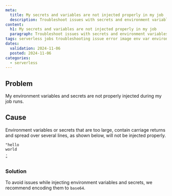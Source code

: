 ```yaml
---
meta:
  title: My secrets and variables are not injected properly in my job
  description: Troubleshoot issues with secrets and environment variables while using Khulnasoft Serverless Jobs.
content:
  h1: My secrets and variables are not injected properly in my job
  paragraph: Troubleshoot issues with secrets and environment variables while using Khulnasoft Serverless Jobs.
tags: serverless jobs troubleshooting issue error image env var environment variables secrets secret manager
dates:
  validation: 2024-11-06
  posted: 2024-11-06
categories:
  - serverless
---
```


## Problem

My environment variables and secrets are not properly injected during my job runs.

## Cause

Environment variables or secrets that are too large, contain carriage returns and spread over several lines, as shown below, will not be injected properly.

```
"hello
world
.
"
```

### Solution 

To avoid issues while injecting environment variables and secrets, we recommend encoding them to `base64`.
